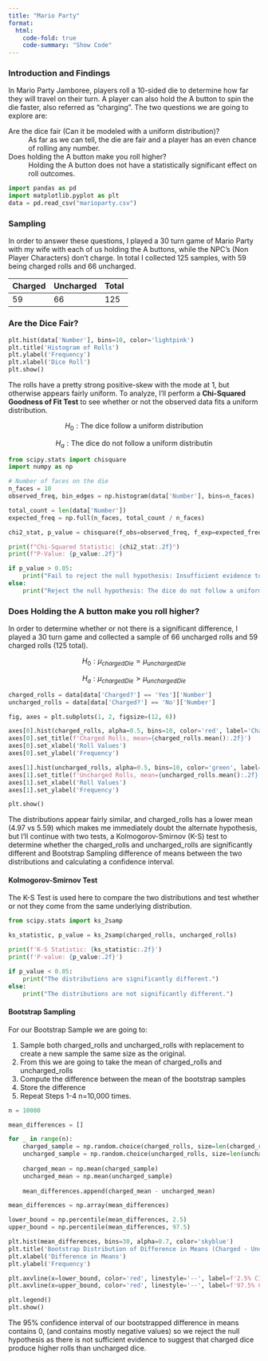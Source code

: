 ```yaml
---
title: "Mario Party"
format:
  html:
    code-fold: true
    code-summary: "Show Code"
---
```

### Introduction and Findings

In Mario Party Jamboree, players roll a 10-sided die to determine how far they will travel on their turn. A player can also hold the A button to spin the die faster, also referred as "charging". The two questions we are going to explore are:

Are the dice fair (Can it be modeled with a uniform distribution)?
: As far as we can tell, the die are fair and a player has an even chance of rolling any number.

Does holding the A button make you roll higher?
: Holding the A button does not have a statistically significant effect on roll outcomes.

```python
import pandas as pd
import matplotlib.pyplot as plt
data = pd.read_csv("marioparty.csv")
```

### Sampling

In order to answer these questions, I played a 30 turn game of Mario Party with my wife with each of us holding the A buttons, while the NPC's (Non Player Characters) don't charge. In total I collected 125 samples, with 59 being charged rolls and 66 uncharged.

| Charged | Uncharged | Total |
|---------|:----------|:------|
| 59      | 66        | 125   |


### Are the Dice Fair?
```python
plt.hist(data['Number'], bins=10, color='lightpink')
plt.title('Histogram of Rolls')
plt.ylabel('Frequency')
plt.xlabel('Dice Roll')
plt.show()
```

The rolls have a pretty strong positive-skew with the mode at 1, but otherwise appears fairly uniform. To analyze, I'll perform a **Chi-Squared Goodness of Fit Test** to see whether or not the observed data fits a uniform distribution.

$$
H_0: \text {The dice follow a uniform distribution}
$$

$$
H_a: \text {The dice do not follow a uniform distributin}
$$

```python
from scipy.stats import chisquare
import numpy as np

# Number of faces on the die
n_faces = 10
observed_freq, bin_edges = np.histogram(data['Number'], bins=n_faces)

total_count = len(data['Number'])
expected_freq = np.full(n_faces, total_count / n_faces)

chi2_stat, p_value = chisquare(f_obs=observed_freq, f_exp=expected_freq)

print(f"Chi-Squared Statistic: {chi2_stat:.2f}")
print(f"P-Value: {p_value:.2f}")

if p_value > 0.05:
    print("Fail to reject the null hypothesis: Insufficient evidence to suggest that the dice follow a uniform distribution.")
else:
    print("Reject the null hypothesis: The dice do not follow a uniform distribution.")

```

### Does Holding the A button make you roll higher?

 In order to determine whether or not there is a significant difference, I played a 30 turn game and collected a sample of 66 uncharged rolls and 59 charged rolls (125 total).

 $$
H_0: \mu_{chargedDie} = \mu_{unchargedDie}
$$

$$
H_a: \mu_{chargedDie} > \mu_{unchargedDie}
$$

```python
charged_rolls = data[data['Charged?'] == 'Yes']['Number']
uncharged_rolls = data[data['Charged?'] == 'No']['Number']

fig, axes = plt.subplots(1, 2, figsize=(12, 6))

axes[0].hist(charged_rolls, alpha=0.5, bins=10, color='red', label='Charged Rolls')
axes[0].set_title(f'Charged Rolls, mean={charged_rolls.mean():.2f}')
axes[0].set_xlabel('Roll Values')
axes[0].set_ylabel('Frequency')

axes[1].hist(uncharged_rolls, alpha=0.5, bins=10, color='green', label='Uncharged Rolls')
axes[1].set_title(f'Uncharged Rolls, mean={uncharged_rolls.mean():.2f}')
axes[1].set_xlabel('Roll Values')
axes[1].set_ylabel('Frequency')

plt.show()
```

The distributions appear fairly similar, and charged_rolls has a lower mean (4.97 vs 5.59) which makes me immediately doubt the alternate hypothesis, but I'll continue with two tests, a Kolmogorov-Smirnov (K-S) test to determine whether the charged_rolls and uncharged_rolls are significantly different and Bootstrap Sampling difference of means between the two distributions and calculating a confidence interval.

#### Kolmogorov-Smirnov Test

The K-S Test is used here to compare the two distributions and test whether or not they come from the same underlying distribution.

```python
from scipy.stats import ks_2samp

ks_statistic, p_value = ks_2samp(charged_rolls, uncharged_rolls)

print(f'K-S Statistic: {ks_statistic:.2f}')
print(f'P-value: {p_value:.2f}')

if p_value < 0.05:
    print("The distributions are significantly different.")
else:
    print("The distributions are not significantly different.")
```

#### Bootstrap Sampling

For our Bootstrap Sample we are going to:

1. Sample both charged_rolls and uncharged_rolls with replacement to create a new sample the same size as the original.
2. From this we are going to take the mean of charged_rolls and uncharged_rolls
3. Compute the difference between the mean of the bootstrap samples
4. Store the difference
5. Repeat Steps 1-4 n=10,000 times.

```python
n = 10000

mean_differences = []

for _ in range(n):
    charged_sample = np.random.choice(charged_rolls, size=len(charged_rolls), replace=True)
    uncharged_sample = np.random.choice(uncharged_rolls, size=len(uncharged_rolls), replace=True)
    
    charged_mean = np.mean(charged_sample)
    uncharged_mean = np.mean(uncharged_sample)
    
    mean_differences.append(charged_mean - uncharged_mean)

mean_differences = np.array(mean_differences)

lower_bound = np.percentile(mean_differences, 2.5)
upper_bound = np.percentile(mean_differences, 97.5)

plt.hist(mean_differences, bins=30, alpha=0.7, color='skyblue')
plt.title('Bootstrap Distribution of Difference in Means (Charged - Uncharged)')
plt.xlabel('Difference in Means')
plt.ylabel('Frequency')

plt.axvline(x=lower_bound, color='red', linestyle='--', label=f'2.5% CI: {lower_bound:.2f}')
plt.axvline(x=upper_bound, color='red', linestyle='--', label=f'97.5% CI: {upper_bound:.2f}')

plt.legend()
plt.show()
```

The 95% confidence interval of our bootstrapped difference in means contains 0, (and contains mostly negative values) so we reject the null hypothesis as there is not sufficient evidence to suggest that charged dice produce higher rolls than uncharged dice.